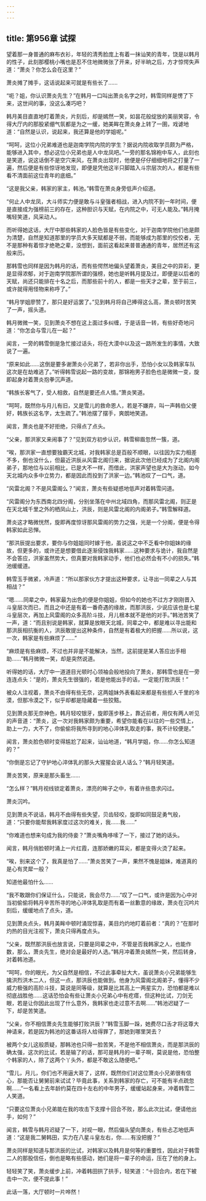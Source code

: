 ```yaml
---
---
---
```

title: 第956章 试探
---



望着那一身普通的麻布衣衫，年轻的清秀脸庞上有着一抹讪笑的青年，饶是以韩月的性子，此刻那樱桃小嘴也是忍不住地微微张了开来，好半晌之后，方才惊愕失声道：“萧炎？你怎么会在这里？”

萧炎摊了摊手，这话说起来可就是有些长了……

“呃？姐，你认识萧炎先生？”在韩月一口叫出萧炎名字之时，韩雪同样是愣了下来，这世间的事，没这么凑巧吧？

韩月美目直直地盯着萧炎，片刻后，却是嫣然一笑，如昙花般绽放的美丽笑容，令得大厅内的那股紧绷气氛都是为之一缓，她美眸在萧炎身上转了一圉，戏谑地道：“自然是认识，说起来，我还算是他的学姐呢。”

“呵呵，这位小兄弟难道也是迦南学院内院的学生？据说内院收取学员颇为严格，能够进入其中，想必这位小兄弟也是人中龙凤吧。”一旁的那名锦袍中车人，此刻也是笑道，说这话倒不是空穴来风，在萧炎出现时，他便是仔仔细细地将之打量了一遍，然后便是有些惊讶地发现，即便是凭他这半只脚踏入斗宗层次的人，都是有些看不清面前这位青年的底细。”

“这是我父亲，韩家的家主，韩池。”韩雪在萧炎身旁低声介绍道。

“何止人中龙凤，大斗师实力便是敢与斗皇强者相战，进入内院不到一年时间，便是直接成为强榜前三的存在，这种胆识与天赋，在内院之中，可无人能及。”韩月掩嘴轻笑道，风采动人。

而听得她这话，大厅中那些韩家的人脸色皆是有些变化，对于迦南学院他们也是颇为清楚，自然是知道那里的学员大多天赋都是不弱，而能够成为那里的佼佼者，无不是那种有着惊才绝艳之辈，没想到，面前这看起来普普通通的青年，居然还有这般来历。

那韩雪也同样是因为韩月的话，而有些愕然地偏头望着萧炎，美目之中的异彩，更是显得浓郁，对于迦南学院那所谓的强榜，她也是听韩月提及过，即便是以后者的天赋，尚还只能排在十名之后，而那些前十的人，都是一些天才之辈，至于前三，或许就得用怪物来称呼了。”

“韩月学姐廖赞了，那只是好运罢了。”见到韩月将自己捧得这么高，萧炎顿时苦笑了一声，摇头道。

韩月微微一笑，见到萧炎不想在这上面过多纠缠，于是话音一转，有些好奇地问道：“你怎会与雪儿在一起？”

闻言，一旁的韩雪倒是急忙接过话头，将在大漠中以及这一路所发生的事情，大致说了一遍。

“原来如此……这倒是要多谢萧炎小兄弟了，若非你出手，恐怕小女以及韩家车队这次是在劫难逃了。”听得韩雪说起一路的变故，那锦袍男子脸色也是微微一变，旋即起身对着萧炎抱拳沉声道。

“韩族长客气了，受人相救，自然是要还点人情。”萧炎笑道。

“呵呵，既然你与月儿有旧，又是雪儿的救命恩人，若是不嫌弃，叫一声韩伯父便好，韩族长这名字，太生疏了。”韩池摆了摆手，爽朗地笑道。

闻言，萧炎也是不好拒绝，只得点了点头。

“父亲，那洪家又来闹事了？”见到双方初步认识，韩雪柳眉忽然一簇，道。

“唉，那洪家一直想要独霸天北城，对我韩家总是百般不顺眼，以往因为实力相差不多，倒也没什么，但最近洪辰从风雷北阁归来，据说此次他已经成为了北阁内阁弟子，那地位与以前相比，已是大不一样，而借此，洪家声望也是大为涨动，如今天北城内众多中立势力，都是因此而投到了洪家一边。”韩池叹了一口气，道。

“风雷北阁？不是风雷阁么？”闻言，萧炎有些疑惑地低声对着韩雪问道。

“风雷阁分为东西南北四分阁，分别坐落在中州北域四角，而那风雷北阁，则正是在天北城千里之外的栖凤山上，洪辰，则是风雷北阁的内阁弟子。”韩雪解释道。

萧炎这才略微恍然，旋即再度惊讶那风雷阁的势力之强，光是一个分阁，便是令得韩家如此忌惮。

“那洪辰提出要求，要你与你姐姐同时嫁于他，虽说这之中不乏看中你姐妹的缘故，但更多的，或许还是想要借此逐渐侵蚀我韩家……这种要求与诡计，我自然是不会答应，洪家虽然势大，但真要对我韩家动手，他们也必然会有不小的损失。”韩池缓缓道。

韩雪玉手微紧，冷声道：“所以那家伙方才提出这种要求，让寻出一同辈之人与其相战？”

“嗯……同辈之中，韩家最为出色的便是你姐姐，但如今的她也不过方才刚刚晋入斗皇层次而已，而且之中还是有着一番奇遇的缘故，而那洪辰，少说应该也是七星斗皇层次，再加上风雷阁的众多高阶斗技，月儿根本就不是他的对手。”韩池苦笑了一声，道：“而且别说是韩家，就算是放眼天北城，同辈之中，都是难以寻出能和那洪辰相抗衡的人，洪辰敢提出这种条件，自然是有着极大的把握……所以说，这一次，韩家是有些麻烦了……”

“麻烦是有些麻烦，不过也并非是不能解决，当然，这前提是某人答应出手相助……”韩月微微一笑，却是突然说道。

听得她的话，大厅中一道道目光顿时心领袖会般地投向了萧炎，那韩雪也是在一旁连连点头：“是的，萧炎先生很强的，若是他能出手的话，一定能打败洪辰！”

被众人注视着，萧炎不由得有些无奈，这两姐妹外表看起来都是有些拒人千里的冷漠，但那冷漠之下，似乎却都是隐藏着一些狡黠。

见到萧炎那无奈神色，韩月轻咬银牙，旋即莲步移上，靠近前者，用仅有两人听见的声音道：“萧炎，这一次对我韩家颇为重要，希望你能看在以往的一些交情上，助上一力，大不了，你偷偷将我所寻到的地心淬体乳取走的事，我不计较便是。”

闻言，萧炎脸色顿时变得尴尬了起来，讪讪地道，“韩月学姐，你……你怎么知道的？”

“你倒是忘记了守护地心淬体乳的那头大猩猩会说人话么？”韩月轻笑道。

萧炎苦笑，原来是那头畜生……

“怎么样？”韩月视线锁定着萧炎，漂亮的眸子之中，有着许些恳求闪过。

萧炎沉吟。

见到萧炎不说话，韩月不由得有些失望，贝齿轻咬，旋即如同鼓足勇气般，道：“只要你能帮我韩家度过这次的难关，我……我……”

“你难道也想来句成为我的侍妾？”萧炎嘴角哆嗦了一下，接过了她的话头。

闻言，韩月俏脸顿时涌上一片红霞，连那娇嫩的耳尖，都是变得火烫了起来。

“唉，别来这个了，我真是怕了……”萧炎苦笑了一声，果然不愧是姐妹，难道真的是心有灵犀一般？

知道他最怕什么……

“我不敢跟你们保证什么，只能说，我会尽力……”叹了一口气，或许是因为心中对当初偷偷将韩月辛苦所寻的地心淬体乳取是而有着一丝歉意的缘故，萧炎在沉吟片刻后，缓缓地点了点头，道。

见到萧炎点头，韩月美眸中顿时涌现惊喜，美目灼灼地盯着前者：“真的？”在那时灼热的目光注视下，萧炎只得再度点头。

“父亲，既然那洪辰也放言说，只要是同辈之中，不管是否我韩家之人，也能作数，那么，萧炎先生，绝对会是最好的人选。”韩月冲着萧炎嫣然一笑，然后转身，对着韩池道。

“呵呵，你的眼光，为父自然是相信，不过此事牵扯大大，虽说萧炎小兄弟能够生擒洪烈洪木二人，但这一点，那洪辰也能做到。他身为风雷阁北阁弟子，懂得不少威力极强的高阶斗技，莫说是同等级，就算是比其高上一两星实力，恐怕都是难以彻底战胜他……这话恐怕会有些让萧炎小兄弟心中有疙瘩，但这种比试，刀剑无眼，若是让你因此出现了什么意外，我韩家也走过意不去啊……”韩池迟疑了一下，却是苦笑道。

“父亲，你不相信萧炎先生能够打败洪辰？”韩雪玉脚一跺，她费尽口舌才将这尊大神请来，若是因为韩池的这番话将人给得罪了，那她到哪里哭去？

被两个女儿这般质疑，那韩池也只得一脸苦笑，不是他不相信萧炎，而是那洪辰的确太强，这次的比试，若是输了的话，那可是韩月的一辈子啊，莫说是他，恐怕整个韩家的人，除了这两个丫头外，都是不敢这么随便吧。”

“雪儿，月儿，你们也不用逼大哥了，这样，既然你们对这位萧炎小兄弟很有信心，那能否让舅舅前来试试？毕竟此事，关系到韩家的存亡，可不能有半点疏忽啊……”一名看上去年龄约莫在四十左右的中年男子，缓缓站起身来，冲着韩雪二人笑道。

“只要这位萧炎小兄弟能在我的攻击下支撑十回合不败，那么此次比试，便请他出手，如何？”

闻言，韩雪与韩月迟疑了一下，对视一眼，然后偏头望向萧炎，有些忐忑地低声道：“这是我二舅韩田，实力在八星斗皇左右，你……有没把握？”

萧炎同样是知道与那洪辰的比试，对韩家以及韩月是何等的重要性，因此对于韩雪二人的那股信任，倒也是略有些感动，她们是将一辈子的命运，压在了他的身上。

轻轻笑了笑，萧炎缓步上前，冲着韩田拱了拱手，轻笑道：“十回合内，若在下被击中一次，便不提此事！”

此话一落，大厅顿时一片哗然！